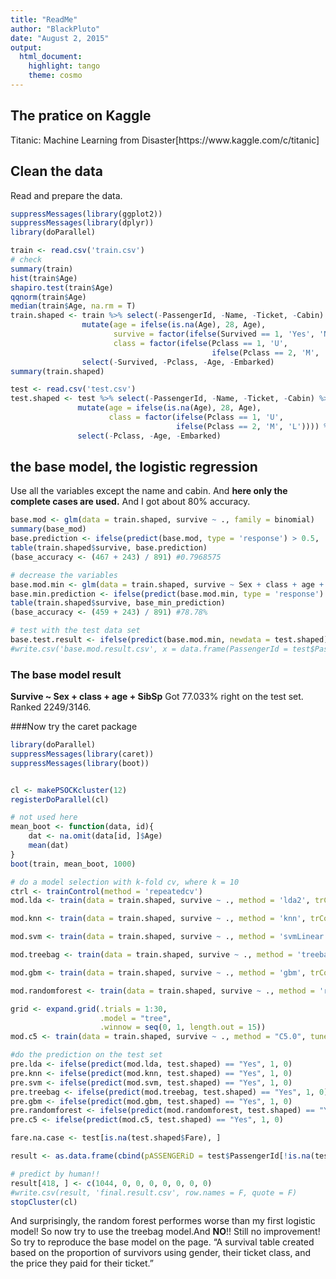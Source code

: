 ```yaml
---
title: "ReadMe"
author: "BlackPluto"
date: "August 2, 2015"
output: 
  html_document: 
    highlight: tango
    theme: cosmo
---
```

## The pratice on Kaggle
Titanic: Machine Learning from Disaster[https://www.kaggle.com/c/titanic]    

## Clean the data
Read and prepare the data.
```r
suppressMessages(library(ggplot2))
suppressMessages(library(dplyr))
library(doParallel)

train <- read.csv('train.csv')
# check
summary(train)
hist(train$Age)
shapiro.test(train$Age)
qqnorm(train$Age)
median(train$Age, na.rm = T)
train.shaped <- train %>% select(-PassengerId, -Name, -Ticket, -Cabin) %>% 
                mutate(age = ifelse(is.na(Age), 28, Age), 
                       survive = factor(ifelse(Survived == 1, 'Yes', 'No' )), 
                       class = factor(ifelse(Pclass == 1, 'U',
                                             ifelse(Pclass == 2, 'M', 'L')))) %>% 
                select(-Survived, -Pclass, -Age, -Embarked)
summary(train.shaped)

test <- read.csv('test.csv')
test.shaped <- test %>% select(-PassengerId, -Name, -Ticket, -Cabin) %>% 
               mutate(age = ifelse(is.na(Age), 28, Age), 
                      class = factor(ifelse(Pclass == 1, 'U',
                                     ifelse(Pclass == 2, 'M', 'L')))) %>% 
               select(-Pclass, -Age, -Embarked)
```
## the base model, the logistic regression
Use all the variables except the name and cabin. And __here only the complete cases are used.__ And I got about 80% accuracy.

```r
base.mod <- glm(data = train.shaped, survive ~ ., family = binomial)
summary(base_mod)
base.prediction <- ifelse(predict(base.mod, type = 'response') > 0.5, 'Yes', 'No')
table(train.shaped$survive, base.prediction)
(base_accuracy <- (467 + 243) / 891) #0.7968575

# decrease the variables
base.mod.min <- glm(data = train.shaped, survive ~ Sex + class + age + SibSp, family = binomial)
base.min.prediction <- ifelse(predict(base.mod.min, type = 'response') > 0.5, 'Yes', 'No')
table(train.shaped$survive, base_min_prediction)
(base_accuracy <- (459 + 243) / 891) #78.78%

# test with the test data set
base.test.result <- ifelse(predict(base.mod.min, newdata = test.shaped) >= 0.5, 1, 0)
#write.csv('base.mod.result.csv', x = data.frame(PassengerId = test$PassengerId, Survived = base.test.result), row.names = F)
```
### The base model result
__Survive ~ Sex + class + age + SibSp__ Got 77.033% right on the test set. Ranked 2249/3146.     

###Now try the caret package
```r
library(doParallel)
suppressMessages(library(caret))
suppressMessages(library(boot))


cl <- makePSOCKcluster(12)
registerDoParallel(cl)

# not used here
mean_boot <- function(data, id){
    dat <- na.omit(data[id, ]$Age)
    mean(dat)
}
boot(train, mean_boot, 1000)

# do a model selection with k-fold cv, where k = 10
ctrl <- trainControl(method = 'repeatedcv')
mod.lda <- train(data = train.shaped, survive ~ ., method = 'lda2', trControl = ctrl, tuneGrid = data.frame(.dimen=1:6))

mod.knn <- train(data = train.shaped, survive ~ ., method = 'knn', trControl = ctrl, tuneLength = 10)

mod.svm <- train(data = train.shaped, survive ~ ., method = 'svmLinear', trControl = ctrl, preProcess = c('center',             'scale'), tuneGrid = data.frame(.C=seq(0.001, .5, length.out = 12)))

mod.treebag <- train(data = train.shaped, survive ~ ., method = 'treebag', trControl = ctrl)

mod.gbm <- train(data = train.shaped, survive ~ ., method = 'gbm', trControl = ctrl, tuneLength = 10)

mod.randomforest <- train(data = train.shaped, survive ~ ., method = 'rf', trControl = ctrl, tuneLength = 6)

grid <- expand.grid(.trials = 1:30,
                    .model = "tree",
                    .winnow = seq(0, 1, length.out = 15))
mod.c5 <- train(data = train.shaped, survive ~ ., method = "C5.0", tuneGrid = grid)

#do the prediction on the test set
pre.lda <- ifelse(predict(mod.lda, test.shaped) == "Yes", 1, 0)
pre.knn <- ifelse(predict(mod.knn, test.shaped) == "Yes", 1, 0)
pre.svm <- ifelse(predict(mod.svm, test.shaped) == "Yes", 1, 0)
pre.treebag <- ifelse(predict(mod.treebag, test.shaped) == "Yes", 1, 0)
pre.gbm <- ifelse(predict(mod.gbm, test.shaped) == "Yes", 1, 0)
pre.randomforest <- ifelse(predict(mod.randomforest, test.shaped) == "Yes", 1, 0)
pre.c5 <- ifelse(predict(mod.c5, test.shaped) == "Yes", 1, 0)

fare.na.case <- test[is.na(test.shaped$Fare), ]

result <- as.data.frame(cbind(pASSENGERiD = test$PassengerId[!is.na(test$Fare)], pre.lda, pre.knn, pre.svm, pre.treebag, pre.gbm, pre.randomforest, pre.c5))

# predict by human!!
result[418, ] <- c(1044, 0, 0, 0, 0, 0, 0, 0)
#write.csv(result, 'final.result.csv', row.names = F, quote = F) 
stopCluster(cl)
```

And surprisingly, the random forest performes worse than my first logistic model! So now try to use the treebag model.And __NO__!! Still no improvement!
So try to reproduce the base model on the page. "A survival table created based on the proportion of survivors using gender, their ticket class, and the price they paid for their ticket."
